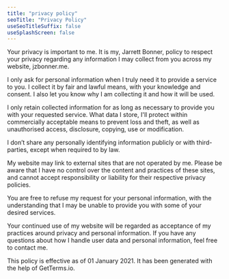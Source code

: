 ```yaml
---
title: "privacy policy"
seoTitle: "Privacy Policy"
useSeoTitleSuffix: false
useSplashScreen: false
---
```


Your privacy is important to me. It is my, <Underlining>Jarrett Bonner</Underlining>, policy to respect your privacy regarding any information I may collect from you across my website, <Underlining>jzbonner.me</Underlining>.

I only ask for personal information when I truly need it to provide a service to you. I collect it by fair and lawful means, with your knowledge and consent. I also let you know why I am collecting it and how it will be used.

I only retain collected information for as long as necessary to provide you with your requested service. What data I store, I'll protect within commercially acceptable means to prevent loss and theft, as well as unauthorised access, disclosure, copying, use or modification.

I don’t share any personally identifying information publicly or with third-parties, except when required to by law.

My website may link to external sites that are not operated by me. Please be aware that I have no control over the content and practices of these sites, and cannot accept responsibility or liability for their respective privacy policies.

You are free to refuse my request for your personal information, with the understanding that I may be unable to provide you with some of your desired services.

Your continued use of my website will be regarded as acceptance of my practices around privacy and personal information. If you have any questions about how I handle user data and personal information, feel free to contact me.

This policy is effective as of 01 January 2021. It has been generated with the help of GetTerms.io.
